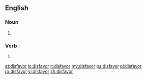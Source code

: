 ==English==

===Noun===
{{en-noun}}

# {{alternative spelling of|disfavour|from=US}}

===Verb===
{{en-verb}}

# {{alternative spelling of|disfavour|from=US}}

[[et:disfavor]]
[[io:disfavor]]
[[it:disfavor]]
[[my:disfavor]]
[[ps:disfavor]]
[[pl:disfavor]]
[[ro:disfavor]]
[[vi:disfavor]]
[[zh:disfavor]]